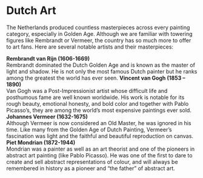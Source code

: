 <meta id="dutch-art" title="Dutch Art" />

# Dutch Art

The Netherlands produced countless masterpieces across every painting category, especially in Golden Age. Although we are familiar with towering figures like Rembrandt or Vermeer, the country has so much more to offer to art fans. Here are several notable artists and their masterpieces:

<youtube-card id="5E8f64yj1Jk">
    <b>Rembrandt van Rijn (1606-1669)</b>
    <br />
    Rembrandt dominated the Dutch Golden Age and is known as the master of light
    and shadow. He is not only the most famous Dutch painter but he ranks among
    the greatest the world has ever seen.
</youtube-card>

<youtube-card id="wk9L1N9bRRE">
    <b>Vincent van Gogh (1853 – 1890)</b>
    <br />
    Van Gogh was a Post-Impressionist artist whose difficult life and posthumous
    fame are well known worldwide. His work is notable for its rough beauty,
    emotional honesty, and bold color and together with Pablo Picasso’s, they
    are among the world’s most expensive paintings ever sold.
</youtube-card>

<youtube-card id="pM_IzEAv5d4">
    <b>Johannes Vermeer (1632-1675)</b>
    <br />
    Although Vermeer is now considered an Old Master, he was ignored in his
    time. Like many from the Golden Age of Dutch Painting, Vermeer’s fascination
    was light and the faithful and beautiful reproduction on canvas.
</youtube-card>

<youtube-card id="1x8m-7N-Kjo">
    <b>Piet Mondrian (1872-1944)</b>
    <br />
    Mondrian was a painter as well as an art theorist and one of the pioneers in
    abstract art painting (like Pablo Picasso). He was one of the first to dare
    to create and sell abstract representations of colour, and will always be
    remembered in history as a pioneer and “the father” of abstract art.
</youtube-card>
